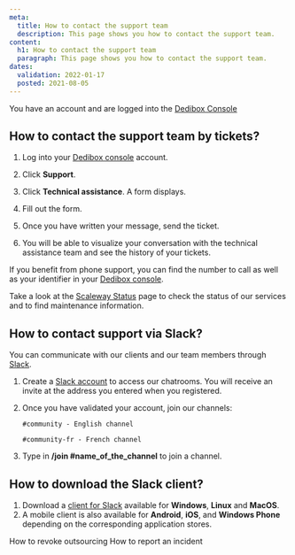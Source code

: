 ```yaml
---
meta:
  title: How to contact the support team
  description: This page shows you how to contact the support team.
content:
  h1: How to contact the support team
  paragraph: This page shows you how to contact the support team.
dates:
  validation: 2022-01-17
  posted: 2021-08-05
---
```


<Message type="requirement">

You have an account and are logged into the [Dedibox Console](https://console.online.net) 

</Message>

## How to contact the support team by tickets? 

1. Log into your [Dedibox console](https://console.online.net) account. 
2. Click **Support**. 

     <Lightbox src="scaleway_create_ticket.webp" alt="" />

3. Click **Technical assistance**. A form displays. 
4. Fill out the form. 
5. Once you have written your message, send the ticket. 
6. You will be able to visualize your conversation with the technical assistance team and see the history of your tickets. 


<Message type="note">

If you benefit from phone support, you can find the number to call as well as your identifier in your [Dedibox console](https://console.online.net). 

</Message>

<Message type="tip">

Take a look at the [Scaleway Status](https://status.scaleway.com/) page to check the status of our services and to find maintenance information. 

</Message>


## How to contact support via Slack? 

You can communicate with our clients and our team members through [Slack](https://slack.com). 

1. Create a [Slack account](https://scaleway-community.slack.com/join/shared_invite/zt-19uuwgo5h-bofWNwE~jijt70lQkziQxg#/shared-invite/email/) to access our chatrooms. You will receive an invite at the address you entered when you registered. 
2. Once you have validated your account, join our channels: 

    ```
    #community - English channel

    ```

    ```
    #community-fr - French channel 

    ```

3. Type in **/join #name_of_the_channel** to join a channel. 

## How to download the Slack client? 

1. Download a [client for Slack](https://slack.com/intl/en-us/downloads/) available for **Windows**, **Linux** and **MacOS**. 
2. A mobile client is also available for **Android**, **iOS**, and **Windows Phone** depending on the corresponding application stores. 

<Navigation title="See Also">
  <PreviousButton to="/dedibox-console/my-account/how-to/revoke-outsourcing/">How to revoke outsourcing</PreviousButton>
  <NextButton to="/dedibox-console/my-account/how-to/report-incident">How to report an incident</NextButton>
</Navigation>